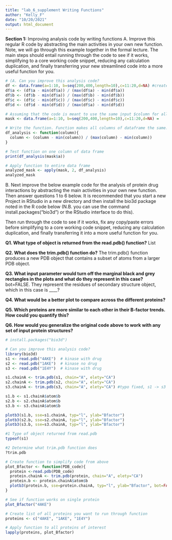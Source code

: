 ```yaml
---
title: "lab_6_supplement Writing Functions"
author: "Kelly_F"
date: "10/20/2021"
output: html_document
---
```

**Section 1:** Improving analysis code by writing functions
A. Improve this regular R code by abstracting the main activities in your own new function. Note, we will go through this example together in the formal lecture. The main steps should entail running through the code to see if it works, simplifying to a core working code snippet, reducing any calculation duplication, and finally transferring your new streamlined code into a more useful function for you.

```r
# (A. Can you improve this analysis code?
df <- data.frame(a=1:10, b=seq(200,400,length=10),c=11:20,d=NA) #create df
df$a <- (df$a - min(df$a)) / (max(df$a) - min(df$a))
df$b <- (df$b - min(df$a)) / (max(df$b) - min(df$b))
df$c <- (df$c - min(df$c)) / (max(df$c) - min(df$c))
df$d <- (df$d - min(df$d)) / (max(df$a) - min(df$d))

# Assuming that the code is meant to use the same input $column for all min & max functions per line above, and that typos exist, I would correct the code to the following 
mask <- data.frame(a=1:10, b=seq(200,400,length=10),c=11:20,d=NA) =

# Write the function. Function makes all columns of dataframe the same. 
df_analysis <- function(column){
  column <- (column - min(column)) / (max(column) - min(column))
}

# Test function on one column of data frame 
print(df_analysis(mask$a))

# Apply function to entire data frame
analyzed_mask <- apply(mask, 2, df_analysis)
analyzed_mask

```
B. Next improve the below example code for the analysis of protein drug interactions by abstracting the main activities in your own new function. Then answer questions 1 to 6 below. It is recommended that you start a new Project in RStudio in a new directory and then install the bio3d package noted in the R code below (N.B. you can use the command install.packages("bio3d") or the RStudio interface to do this).

Then run through the code to see if it works, fix any copy/paste errors before simplifying to a core working code snippet, reducing any calculation duplication, and finally transferring it into a more useful function for you.

**Q1. What type of object is returned from the read.pdb() function?** 
List 

**Q2. What does the trim.pdb() function do?**
The trim.pdb() function produces a new PDB object that contains a subset of atoms from a larger PDB object.

**Q3. What input parameter would turn off the marginal black and grey rectangles in the plots and what do they represent in this case?**
bot=FALSE. They represent the residues of secondary structure object, which in this case is ____? 

**Q4. What would be a better plot to compare across the different proteins?**

**Q5. Which proteins are more similar to each other in their B-factor trends. How could you quantify this?**

**Q6. How would you generalize the original code above to work with any set of input
protein structures?**

```r
# install.packages("bio3d")

# Can you improve this analysis code?
library(bio3d)
s1 <- read.pdb("4AKE")  # kinase with drug
s2 <- read.pdb("1AKE")  # kinase no drug
s3 <- read.pdb("1E4Y")  # kinase with drug

s1.chainA <- trim.pdb(s1, chain="A", elety="CA")
s2.chainA <- trim.pdb(s2, chain="A", elety="CA")
s3.chainA <- trim.pdb(s3, chain="A", elety="CA") #typo fixed, s1 -> s3

s1.b <- s1.chainA$atom$b
s2.b <- s2.chainA$atom$b
s3.b <- s3.chainA$atom$b

plotb3(s1.b, sse=s1.chainA, typ="l", ylab="Bfactor")
plotb3(s2.b, sse=s2.chainA, typ="l", ylab="Bfactor")
plotb3(s3.b, sse=s3.chainA, typ="l", ylab="Bfactor")

#1 Type of object returned from read.pdb
typeof(s1)

#2 Determine what trim.pdb function does 
?trim.pdb

# Create function to simplify code from above 
plot_Bfactor <- function(PDB_code){
  protein <-read.pdb(PDB_code) 
  protein.chainA <- trim.pdb(protein, chain="A", elety="CA")
  protein.b <- protein.chainA$atom$b
  plotb3(protein.b, sse=protein.chainA, typ="l", ylab="Bfactor", bot=FALSE) #rectangles at bottom of the graph are removed w/ bot=FALSE
}

# See if function works on single protein
plot_Bfactor("4AKE")

# Create list of all proteins you want to run through function 
proteins <- c("4AKE", "1AKE", "1E4Y")

# Apply function to all proteins of interest 
lapply(proteins, plot_Bfactor)


```

